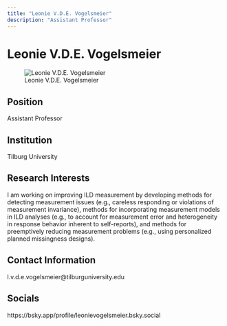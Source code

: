 ```yaml
---
title: "Leonie V.D.E. Vogelsmeier"
description: "Assistant Professor"
---
```


# Leonie V.D.E. Vogelsmeier

![Leonie V.D.E. Vogelsmeier](files/images/%7B%7Blast_name%7D%7D.jpg)

## Position

Assistant Professor

## Institution

Tilburg University

## Research Interests

I am working on improving ILD measurement by developing methods for detecting measurement issues (e.g., careless responding or violations of measurement invariance), methods for incorporating measurement models in ILD analyses (e.g., to account for measurement error and heterogeneity in response behavior inherent to self-reports), and methods for preemptively reducing measurement problems (e.g., using personalized planned missingness designs).

## Contact Information

l.v.d.e.vogelsmeier@tilburguniversity.edu

## Socials

https://bsky.app/profile/leonievogelsmeier.bsky.social